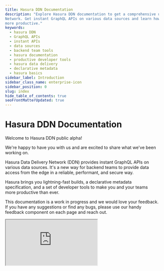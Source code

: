 ```yaml
---
title: Hasura DDN Documentation
description: "Explore Hasura DDN documentation to get a comprehensive understanding of the Hasura Data Delivery
Network. Get instant GraphQL APIs on various data sources and learn how using our developer tools can make your team
more productive."
keywords:
  - hasura DDN
  - GraphQL APIs
  - instant APIs
  - data sources
  - backend team tools
  - hasura documentation
  - productive developer tools
  - hasura data delivery
  - declarative metadata
  - hasura basics
sidebar_label: Introduction
sidebar_class_name: enterprise-icon
sidebar_position: 0
slug: index
hide_table_of_contents: true
seoFrontMatterUpdated: true
---
```


# Hasura DDN Documentation

Welcome to Hasura DDN public alpha!

We're happy to have you with us and are excited to share what we've been working on.

Hasura Data Delivery Network (DDN) provides instant GraphQL APIs on various data sources. It's a new way for backend teams to provide data access from the edge in a reliable, performant, and secure way.

Hasura brings you lightning-fast builds, a declarative metadata specification, and a set of developer tools to make you and your teams more productive than ever.

This documentation is a work in progress and we would love your feedback. If you have any suggestions or find any bugs, please use our handy feedback component on each page and reach out.

<div>
  <iframe
    src="https://www.youtube.com/embed/MUEq7TOKmco"
    allow="accelerometer; autoplay; encrypted-media; gyroscope; picture-in-picture"
    allowFullScreen
  />
</div>

## Popular Topics

### Basics

Here, you can learn more about our core concepts; we'll cover all the basics so you're ready to start building.

[Learn the basics](/basics/)

### Get Started

Whether you prefer a GUI or the CLI, we've got you covered. Learn how to get started with Hasura and deploy a GraphQL API on your data in minutes.

[Deploy your first project](/getting-started/overview/)

### GraphQL API

We provide an instant GraphQL API by generating your GraphQL schema for you based on your data.

[Learn about the GraphQL API](/graphql-api/overview)
